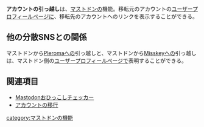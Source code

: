 '''アカウントの引っ越し'''は、[[Mastodon|マストドン]]の機能。移転元のアカウントの[[ユーザープロフィールページ]]に、移転先のアカウントへのリンクを表示することができる。

==他の分散SNSとの関係==
マストドンから[[Pleroma]]への引っ越しと、マストドンから[[Misskey]]への引っ越しは、マストドン側の[[ユーザープロフィールページ]]で表明することができる。

==関連項目==
* [[Mastodonおひっこしチェッカー]]
* [[アカウントの移行]]

{{DEFAULTSORT:あかうんとのひつこし}}
[[category:マストドンの機能]]